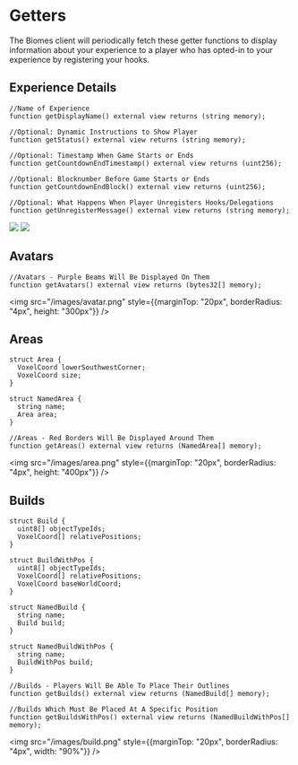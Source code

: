 # Getters

The Biomes client will periodically fetch these getter functions to display information about your experience to a player who has opted-in 
to your experience by registering your hooks.

## Experience Details

```solidity
//Name of Experience
function getDisplayName() external view returns (string memory);

//Optional: Dynamic Instructions to Show Player
function getStatus() external view returns (string memory);

//Optional: Timestamp When Game Starts or Ends
function getCountdownEndTimestamp() external view returns (uint256);

//Optional: Blocknumber Before Game Starts or Ends
function getCountdownEndBlock() external view returns (uint256);

//Optional: What Happens When Player Unregisters Hooks/Delegations
function getUnregisterMessage() external view returns (string memory);
```

<div style={{display: "flex", gap: "8px"}}>
    <img
    src="/images/join.png"
    style={{marginTop: "20px", borderRadius: "4px", height: "300px"}}
    />
    <img
    src="/images/permissions.png"
    style={{marginTop: "20px", borderRadius: "4px", width: "40%"}}
    />
</div>

## Avatars

```solidity
//Avatars - Purple Beams Will Be Displayed On Them
function getAvatars() external view returns (bytes32[] memory);
```
<img
src="/images/avatar.png"
style={{marginTop: "20px", borderRadius: "4px", height: "300px"}}
/>

## Areas

```solidity
struct Area {
  VoxelCoord lowerSouthwestCorner;
  VoxelCoord size;
}

struct NamedArea {
  string name;
  Area area;
}

//Areas - Red Borders Will Be Displayed Around Them
function getAreas() external view returns (NamedArea[] memory);
```

<img
src="/images/area.png"
style={{marginTop: "20px", borderRadius: "4px", height: "400px"}}
/>

## Builds

```solidity
struct Build {
  uint8[] objectTypeIds;
  VoxelCoord[] relativePositions;
}

struct BuildWithPos {
  uint8[] objectTypeIds;
  VoxelCoord[] relativePositions;
  VoxelCoord baseWorldCoord;
}

struct NamedBuild {
  string name;
  Build build;
}

struct NamedBuildWithPos {
  string name;
  BuildWithPos build;
}

//Builds - Players Will Be Able To Place Their Outlines
function getBuilds() external view returns (NamedBuild[] memory);

//Builds Which Must Be Placed At A Specific Position
function getBuildsWithPos() external view returns (NamedBuildWithPos[] memory);
```

<img
src="/images/build.png"
style={{marginTop: "20px", borderRadius: "4px", width: "90%"}}
/>